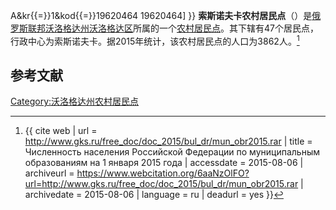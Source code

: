 {{Infobox Settlement
| official_name = 索斯诺夫卡农村居民点
| native_name = Сосновское сельское поселение
| settlement_type = [[农村居民点|农村居民点]]
| subdivision_type = [[国家|国家]]
| subdivision_type1 = [[州_(俄罗斯)|州]]
| subdivision_type2 = [[区_(苏联)|区]]
| subdivision_name = {{RUS}}
| subdivision_name1 = [[沃洛格达州|沃洛格达州]]
| subdivision_name2 = [[沃洛格达区|沃洛格达区]]
| seat_type = 行政中心
| seat = 索斯诺夫卡
| population_as_of=2015
| population_footnotes = <ref name=stat />
| population_total = 3862
| coordinates_display = inline,title
| latd = 59.1938888888889 | latm =  | lats =  | latNS = N
| longd = 39.5791666666667 | longm =  | longs =  | longEW = E
| timezone = [[莫斯科时间|MSK]]
| utc_offset = +3
| blank_name = [[俄罗斯市政土地区划代码|OKTMO编码]]
| blank_info = [http://classif.spb.ru/classificators/view/tma.php?st{{=}}A&kr{{=}}1&kod{{=}}19620464 19620464]
}}
'''索斯诺夫卡农村居民点'''（{{lang-ru|Сосновское сельское поселение}}）是[[俄罗斯联邦|俄罗斯联邦]][[沃洛格达州|沃洛格达州]][[沃洛格达区|沃洛格达区]]所属的一个[[农村居民点|农村居民点]]。其下辖有47个居民点，行政中心为索斯诺夫卡。据2015年统计，该农村居民点的人口为3862人。<ref name=stat>{{ cite web | url = http://www.gks.ru/free_doc/doc_2015/bul_dr/mun_obr2015.rar | title = Численность населения Российской Федерации по муниципальным образованиям на 1 января 2015 года | accessdate = 2015-08-06 | archiveurl = https://www.webcitation.org/6aaNzOlFO?url=http://www.gks.ru/free_doc/doc_2015/bul_dr/mun_obr2015.rar | archivedate = 2015-08-06 | language = ru | deadurl = yes }}</ref>

== 参考文献 ==
{{reflist}}

{{Russia-stub}}

[[Category:沃洛格达州农村居民点|Category:沃洛格达州农村居民点]]